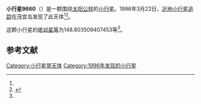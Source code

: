 {{Infobox planet
| bgcolour = #FFFFC0
| name = 9660
| symbol = 
| image = 
| caption = 
| discovery = yes
| discovery_ref = 
| discoverer = [[近地小行星追踪|近地小行星追踪]]
| discovery_site = [[茂宜岛|茂宜岛]] 
| discovered = 1996年3月22日
| designations = yes
| mp_name = 
| named_after = 
| alt_names = 1996 FW4/ 1979 HF / 1990 FC2
| mp_category = [[主带小行星|主带小行星]]
| orbit_ref = <ref name="a">[http://ssd.jpl.nasa.gov/sbdb.cgi?sstr=9660 9660] {{Wayback|url=http://ssd.jpl.nasa.gov/sbdb.cgi?sstr=9660 |date=20210717065745 }}，小行星數據庫瀏覽器（JPL Small-Body Database Browser）－[[美国国家航空航天局|美国国家航空航天局]]喷气推进实验室</ref>
| epoch = 2456400.5 (2013年4月18日更新)
| aphelion = {{convert|3.575550889017071|AU|km|3|abbr=on|lk=out}}
| perihelion = {{convert|2.787669878237462|AU|km|3|abbr=on}}
| semimajor = {{convert|3.181610383627266|AU|km|3|abbr=on}}
| eccentricity = 0.123817959
| period = 2072.854983 [[日|日]]<br />5.68[[儒略年|儒略年]]
| avg_speed = 
| inclination = 2.048296588211711
| asc_node = 65.25809524554369
| mean_anomaly = 
| arg_peri = 148.803509407453
| satellites = 
| physical_characteristics = yes
| dimensions = 
| mass = 
| density = 
| surface_grav = 
| escape_velocity = 
| sidereal_day = 
| axial_tilt = 
| pole_ecliptic_lat = 
| pole_ecliptic_lon = 
| albedo = 
| temperatures= 
| temp_name1 = 
| mean_temp_1 = 
| max_temp_1 = 
| temp_name2 = 
| max_temp_2 = 
| spectral_type = 
| abs_magnitude = 148.803509407453
}}

'''小行星9660'''（{{lang-en|9660}}）是一颗围绕[[太阳|太阳]][[公转|公转]]的[[小行星|小行星]]。1996年3月22日，[[近地小行星追踪|近地小行星追踪]]在茂宜岛发现了此天体<ref name="a" /><ref>{{cite news|title=小行星列表|url=http://cfa-www.harvard.edu/iau/lists/NumberedMPs.txt|accessdate=2013-07-08|newspaper=哈佛大学|archive-date=2008-05-17|archive-url=https://web.archive.org/web/20080517010638/http://cfa-www.harvard.edu/iau/lists/NumberedMPs.txt|dead-url=no}}</ref>。

这颗小行星的[[绝对星等|绝对星等]]为148.803509407453等<ref name="a" />。

==参考文献==
{{reflist}}
{{Minor Planet Number|[[小行星9659|小行星9659]]|[[小行星9661|小行星9661]]}}

{{小天体}}

[[Category:小行星带天体|Category:小行星带天体]]
[[Category:1996年发现的小行星|Category:1996年发现的小行星]]

{{asteroid-stub}}